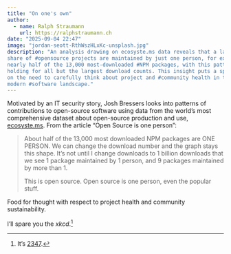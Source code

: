 ```yaml
---
title: "On one's own"
author:
  - name: Ralph Straumann
    url: https://ralphstraumann.ch
date: "2025-09-04 22:47"
image: "jordan-seott-RthWszHLxKc-unsplash.jpg"
description: "An analysis drawing on ecosyste.ms data reveals that a large 
share of #opensource projects are maintained by just one person, for example 
nearly half of the 13,000 most-downloaded #NPM packages, with this pattern 
holding for all but the largest download counts. This insight puts a spotlight 
on the need to carefully think about project and #community health in the 
modern #software landscape."
---
```


Motivated by an IT security story, Josh Bressers looks into patterns of 
contributions to open-source software using data from the world's most 
comprehensive dataset about open-source production and use, 
[ecosyste.ms](https://ecosyste.ms). From the article "Open Source is one person":

> About half of the 13,000 most downloaded NPM packages are ONE PERSON. We 
can change the download number and the graph stays this shape. It’s not until 
I change downloads to 1 billion downloads that we see 1 package maintained by 
1 person, and 9 packages maintained by more than 1.
> 
> This is open source. Open source is one person, even the popular stuff.

Food for thought with respect to project health and community sustainability.

I'll spare you the *xkcd*.[^xkcd]

[^xkcd]: It's [2347](https://xkcd.com/2347/).